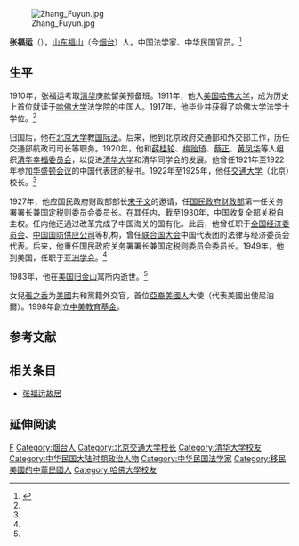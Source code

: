 [[File:Zhang_Fuyun.jpg|thumb]]

'''张福运'''（{{bd|1890年||1983年|}}），[[山东|山东]][[福山|福山]]（今[[烟台|烟台]]）人。中国法学家、中华民国官员。<ref name=zfy>{{Cite web |url=http://www.tsinghua.edu.cn/publish/law/6878/2011/20110323110829060421621/20110323110829060421621_.html |title=张福运，清华大学法学院，于2012-2-25查阅 |access-date=2012-03-02 |archive-url=https://web.archive.org/web/20160304212141/http://www.tsinghua.edu.cn/publish/law/6878/2011/20110323110829060421621/20110323110829060421621_.html |archive-date=2016-03-04 |dead-url=yes }}</ref>

==生平==
1910年，张福运考取[[清华|清华]]庚款留美预备班。1911年，他入[[美国|美国]][[哈佛大学|哈佛大学]]，成为历史上首位就读于[[哈佛大学|哈佛大学]]法学院的中国人。1917年，他毕业并获得了哈佛大学法学士学位。<ref name=zfy/>

归国后，他在[[北京大学|北京大学]]教[[国际法|国际法]]。后来，他到北京政府交通部和外交部工作，历任交通部航政司司长等职务。1920年，他和[[薛桂轮|薛桂轮]]、[[梅贻琦|梅贻琦]]、[[蔡正|蔡正]]、[[黄凤华|黄凤华]]等人组织[[清华幸福委员会|清华幸福委员会]]，以促进[[清华大学|清华大学]]和清华同学会的发展。他曾任1921年至1922年参加[[华盛顿会议|华盛顿会议]]的中国代表团的秘书。1922年至1925年，他任[[北京交通大学|交通大学]]（北京）校长。<ref name=zfy/>

1927年，他应国民政府财政部部长[[宋子文|宋子文]]的邀请，任[[国民政府财政部|国民政府财政部]]第一任关务署署长兼国定税则委员会委员长。在其任内，截至1930年，中国收复全部关税自主权。任内他还通过改革完成了中国海关的国有化。此后，他曾任职于[[全国经济委员会|全国经济委员会]]、[[中国国防供应公司|中国国防供应公司]]等机构，曾任[[联合国大会|联合国大会]]中国代表团的法律与经济委员会代表。后来，他重任国民政府关务署署长兼国定税则委员会委员长。1949年，他到美国，任职于[[亚洲学会|亚洲学会]]。<ref name=zfy/>

1983年，他在[[美国|美国]][[旧金山|旧金山]]寓所内逝世。<ref name=zfy/>

女兒[[張之香|張之香]]为[[美國|美國]]共和黨籍外交官，首位[[亞裔美國人|亞裔美國人]]大使（代表美國出使尼泊爾）。1998年創立[[中美教育基金|中美教育基金]]。

==参考文献==
{{reflist}}

==相关条目==
*[[张福运故居|张福运故居]]

==延伸阅读==
{{Wikisource further reading}}

{{中国人物小作品}}
{{DEFAULTSORT:Zhang张}}
[[Category:张姓|F]]
[[Category:烟台人|Category:烟台人]]
[[Category:北京交通大学校长|Category:北京交通大学校长]]
[[Category:清华大学校友|Category:清华大学校友]]
[[Category:中华民国大陆时期政治人物|Category:中华民国大陆时期政治人物]]
[[Category:中华民国法学家|Category:中华民国法学家]]
[[Category:移民美國的中華民國人|Category:移民美國的中華民國人]]
[[Category:哈佛大學校友|Category:哈佛大學校友]]